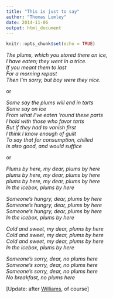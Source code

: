 ```yaml
---
title: "This is just to say"
author: "Thomas Lumley"
date: 2014-11-06
output: html_document
---
```


```r
knitr::opts_chunk$set(echo = TRUE)
```

_The plums, which you stored there on ice,_  
_I have eaten; they went in a trice._  
_If you meant them to last_  
_For a morning repast_  
_Then I'm sorry, but boy were they nice._

or

_Some say the plums will end in tarts_  
_Some say on ice_  
_From what I've eaten 'round these parts_  
_I hold with those who favor tarts_  
_But if they had to vanish first_  
_I think I know enough of guilt_  
_To say that for consumption, chilled_  
_is also good, and would suffice_

or

_Plums by here, my dear, plums by here_  
_plums by here, my dear, plums by here_  
_plums by here, my dear, plums by here_  
_In the icebox, plums by here_  
  
_Someone's hungry, dear, plums by here_  
_Someone's hungry, dear, plums by here_  
_Someone's hungry, dear, plums by here_  
_In the icebox, plums by here_  
  
_Cold and sweet, my dear, plums by here_  
_Cold and sweet, my dear, plums by here_  
_Cold and sweet, my dear, plums by here_  
_In the icebox, plums by here_  
  
_Someone's sorry, dear, no plums here_  
_Someone's sorry, dear, no plums here_  
_Someone's sorry, dear, no plums here_  
_No breakfast, no plums here_

[Update: after [Williams](http://en.wikipedia.org/wiki/This_Is_Just_To_Say), of course]
